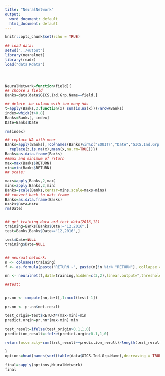 ---
title: "NeuralNetwork"
output:
  word_document: default
  html_document: default
---

```{r setup, include=FALSE}
knitr::opts_chunk$set(echo = TRUE)
```

```{r}


## load data:
setwd("../output")
library(neuralnet)
library(readr) 
load("data.Rdata")




NeuralNetwork=function(field){
## choose a field
Banks=data[data$GICS.Ind.Grp.Name==field,]

## delete the column with too many NAs
t=apply(Banks,2,function(x) sum(is.na(x)))/nrow(Banks)
index=which(t>0.8) 
Banks=Banks[,-index]
Date=Banks$Date

rm(index)

## replace NA with mean
Banks=apply(Banks[,!colnames(Banks)%in%c("EQUITY","Date","GICS.Ind.Grp.Name")],2,function(x) {
  replace(x,is.na(x),mean(x,na.rm=TRUE))})
Banks=as.data.frame(Banks)
##max and minimum of return
max=max(Banks$RETURN)
min=min(Banks$RETURN)
## scale:

maxs=apply(Banks,2,max)
mins=apply(Banks,2,min)
Banks=scale(Banks,center=mins,scale=maxs-mins)
## convert back to data frame
Banks=as.data.frame(Banks)
Banks$Date=Date
rm(Date)


## get training data and test data(2016,12)
training=Banks[Banks$Date!="12,2016",]
test=Banks[Banks$Date=="12,2016",]

test$Date=NULL
training$Date=NULL


## neurual network:
n <- colnames(training)
f <- as.formula(paste("RETURN ~", paste(n[!n %in% "RETURN"], collapse = " + ")))

nn <- neuralnet(f,data=training,hidden=c(3,2),linear.output=T,threshold = 0.01)

##test:


pr.nn <- compute(nn,test[,1:ncol(test)-1])

pr.nn <- pr.nn$net.result

test_origin=test$RETURN*(max-min)+min
predict.orgin=pr.nn*(max-min)+min

test_result=ifelse(test_origin>0.1,1,0)
prediction_result=ifelse(predict.orgin>0.1,1,0)

return(accuracty=sum(test_result==prediction_result)/length(test_result))

}
options=head(names(sort(table(data$GICS.Ind.Grp.Name),decreasing = TRUE)),6)

final=sapply(options,NeuralNetwork)
final



```